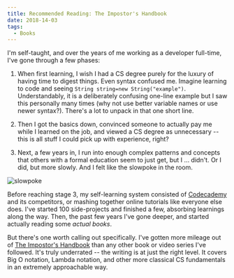 ```yaml
---
title: Recommended Reading: The Impostor's Handbook
date: 2018-14-03
tags:
  - Books
---
```


I'm self-taught, and over the years of me working as a developer full-time, I've gone through a few phases:

1. When first learning, I wish I had a CS degree purely for the luxury of having time to digest things. Even syntax confused me. Imagine learning to code and seeing `String string=new String("example")`. Understandably, it is a deliberately confusing one-line example but I saw this personally many times (why not use better variable names or use newer syntax?). There's a lot to unpack in that one short line.

2. Then I got the basics down, convinced someone to actually pay me while I learned on the job, and viewed a CS degree as unnecessary -- this is all stuff I could pick up with experience, right?

3. Next, a few years in, I run into enough complex patterns and concepts that others with a formal education seem to just get, but I ... didn't. Or I did, but more slowly. And I felt like the slowpoke in the room.

![slowpoke](./slowpoke.webp)

Before reaching stage 3, my self-learning system consisted of [Codecademy](https://www.codecademy.com/) and its competitors, or mashing together online tutorials like everyone else does. I've started 100 side-projects and finished a few, absorbing learnings along the way. Then, the past few years I've gone deeper, and started actually reading some *actual books*. 

But there's one worth calling out specifically. I've gotten more mileage out of [The Impostor's Handbook](https://bigmachine.io/products/the-imposters-handbook/) than any other book or video series I've followed. It's truly underrated -- the writing is at just the right level. It covers Big O notation, Lambda notation, and other more classical CS fundamentals in an extremely approachable way.